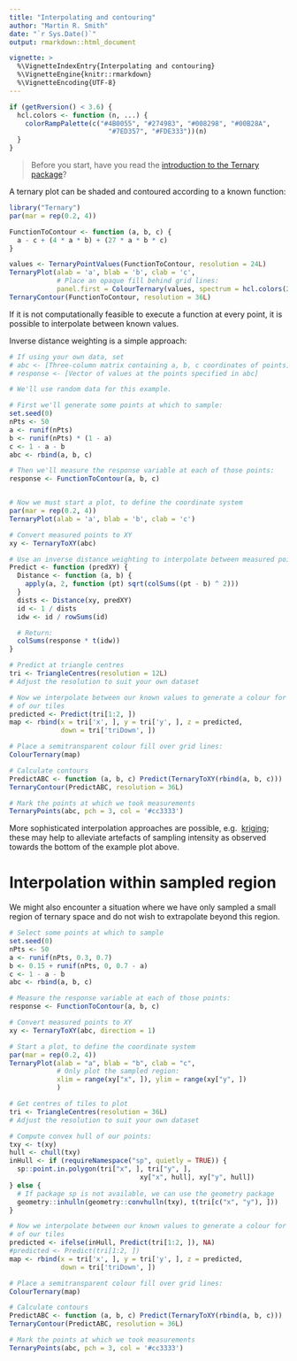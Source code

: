```yaml
---
title: "Interpolating and contouring"
author: "Martin R. Smith"
date: "`r Sys.Date()`"
output: rmarkdown::html_document

vignette: >
  %\VignetteIndexEntry{Interpolating and contouring}
  %\VignetteEngine{knitr::rmarkdown}
  %\VignetteEncoding{UTF-8}
---
```


```r
if (getRversion() < 3.6) {
  hcl.colors <- function (n, ...) {
    colorRampPalette(c("#4B0055", "#274983", "#008298", "#00B28A",
                         "#7ED357", "#FDE333"))(n)
  }
}
```

> Before you start, have you read the [introduction to the
Ternary package](Ternary.html)?

A ternary plot can be shaded and contoured according to a known function:

```r
library("Ternary")
par(mar = rep(0.2, 4))

FunctionToContour <- function (a, b, c) {
  a - c + (4 * a * b) + (27 * a * b * c)
}

values <- TernaryPointValues(FunctionToContour, resolution = 24L)
TernaryPlot(alab = 'a', blab = 'b', clab = 'c',
            # Place an opaque fill behind grid lines:
            panel.first = ColourTernary(values, spectrum = hcl.colors(256)))
TernaryContour(FunctionToContour, resolution = 36L)

```

If it is not computationally feasible to execute a function at every point,
it is possible to interpolate between known values.

Inverse distance weighting is a simple approach:

```r
# If using your own data, set 
# abc <- [Three-column matrix containing a, b, c coordinates of points]
# response <- [Vector of values at the points specified in abc]

# We'll use random data for this example.

# First we'll generate some points at which to sample:
set.seed(0)
nPts <- 50
a <- runif(nPts)
b <- runif(nPts) * (1 - a)
c <- 1 - a - b
abc <- rbind(a, b, c)

# Then we'll measure the response variable at each of those points:
response <- FunctionToContour(a, b, c)


# Now we must start a plot, to define the coordinate system
par(mar = rep(0.2, 4))
TernaryPlot(alab = 'a', blab = 'b', clab = 'c')

# Convert measured points to XY
xy <- TernaryToXY(abc)

# Use an inverse distance weighting to interpolate between measured points
Predict <- function (predXY) {
  Distance <- function (a, b) {
    apply(a, 2, function (pt) sqrt(colSums((pt - b) ^ 2)))
  }
  dists <- Distance(xy, predXY)
  id <- 1 / dists
  idw <- id / rowSums(id)

  # Return:
  colSums(response * t(idw))
}

# Predict at triangle centres
tri <- TriangleCentres(resolution = 12L) 
# Adjust the resolution to suit your own dataset

# Now we interpolate between our known values to generate a colour for each
# of our tiles
predicted <- Predict(tri[1:2, ])
map <- rbind(x = tri['x', ], y = tri['y', ], z = predicted,
             down = tri['triDown', ])

# Place a semitransparent colour fill over grid lines:
ColourTernary(map)

# Calculate contours
PredictABC <- function (a, b, c) Predict(TernaryToXY(rbind(a, b, c)))
TernaryContour(PredictABC, resolution = 36L)

# Mark the points at which we took measurements
TernaryPoints(abc, pch = 3, col = '#cc3333')
```

More sophisticated interpolation approaches are possible, e.g. 
[kriging](https://desktop.arcgis.com/en/arcmap/10.3/tools/3d-analyst-toolbox/how-kriging-works.htm); these may help to alleviate artefacts of sampling intensity as observed towards the bottom of the example plot above.

# Interpolation within sampled region

We might also encounter a situation where we have only sampled a small region
of ternary space and do not wish to extrapolate beyond this region.

```r
# Select some points at which to sample
set.seed(0)
nPts <- 50
a <- runif(nPts, 0.3, 0.7)
b <- 0.15 + runif(nPts, 0, 0.7 - a)
c <- 1 - a - b
abc <- rbind(a, b, c)

# Measure the response variable at each of those points:
response <- FunctionToContour(a, b, c)

# Convert measured points to XY
xy <- TernaryToXY(abc, direction = 1)

# Start a plot, to define the coordinate system
par(mar = rep(0.2, 4))
TernaryPlot(alab = "a", blab = "b", clab = "c",
            # Only plot the sampled region:
            xlim = range(xy["x", ]), ylim = range(xy["y", ])
            )

# Get centres of tiles to plot
tri <- TriangleCentres(resolution = 36L)
# Adjust the resolution to suit your own dataset

# Compute convex hull of our points:
txy <- t(xy)
hull <- chull(txy)
inHull <- if (requireNamespace("sp", quietly = TRUE)) {
  sp::point.in.polygon(tri["x", ], tri["y", ],
                                 xy["x", hull], xy["y", hull])
} else {
  # If package sp is not available, we can use the geometry package
  geometry::inhulln(geometry::convhulln(txy), t(tri[c("x", "y"), ]))
}

# Now we interpolate between our known values to generate a colour for each
# of our tiles
predicted <- ifelse(inHull, Predict(tri[1:2, ]), NA)
#predicted <- Predict(tri[1:2, ])
map <- rbind(x = tri['x', ], y = tri['y', ], z = predicted,
             down = tri['triDown', ])

# Place a semitransparent colour fill over grid lines:
ColourTernary(map)

# Calculate contours
PredictABC <- function (a, b, c) Predict(TernaryToXY(rbind(a, b, c)))
TernaryContour(PredictABC, resolution = 36L)

# Mark the points at which we took measurements
TernaryPoints(abc, pch = 3, col = '#cc3333')
```



